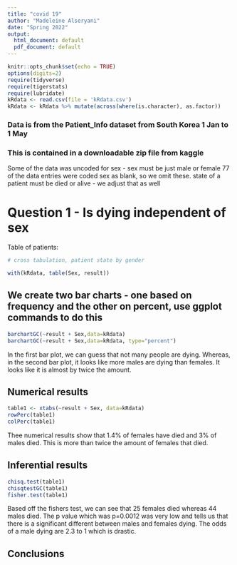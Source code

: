 ```yaml
---
title: "covid 19"
author: "Madeleine Alseryani"
date: "Spring 2022"
output:
  html_document: default
  pdf_document: default
---
```


```r
knitr::opts_chunk$set(echo = TRUE)
options(digits=2)
require(tidyverse)
require(tigerstats)
require(lubridate)
kRdata <- read.csv(file = 'kRdata.csv')
kRdata <- kRdata %>% mutate(across(where(is.character), as.factor))
```


### Data is from the Patient_Info dataset from South Korea 1 Jan to 1 May 
### This is contained in a downloadable zip file from kaggle

Some of the data was uncoded for sex - sex must be just male or female
77 of the data entries were coded sex  as blank, so we omit these.
state of a patient must be died or alive - we adjust that as well   
  
# Question 1 - Is dying independent of sex




Table of patients:
```r

# cross tabulation, patient state by gender

with(kRdata, table(Sex, result))

```

## We create two bar charts - one based on frequency and the other on percent, use ggplot commands to do this

```r
barchartGC(~result + Sex,data=kRdata)
barchartGC(~result + Sex,data=kRdata, type="percent")

```
  

In the first bar plot, we can guess that not many people are dying. Whereas, in the second bar plot, it looks like more males are dying than females. It looks like it is almost by twice the amount. 



  
## Numerical results

```r
table1 <- xtabs(~result + Sex, data=kRdata)
rowPerc(table1)
colPerc(table1)
```

Thee numerical results show that 1.4% of females have died and 3% of males died. This is more than twice the amount of females that died.

## Inferential results 

```r
chisq.test(table1)
chisqtestGC(table1)
fisher.test(table1)
```
 Based off the fishers test, we can see that 25 females died whereas 44 males died. The p value which was p=0.0012 was very low and tells us that there is a significant different between males and females dying. The odds of a male dying are 2.3 to 1 which is drastic. 

## Conclusions

